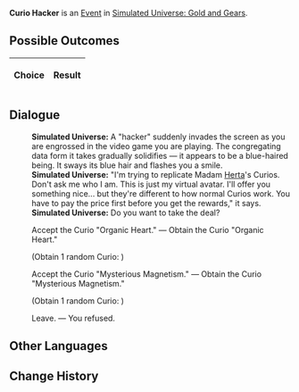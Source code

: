 {{Simulated Universe Event Infobox
|title         = Curio Hacker
|image         = Random Event Normal.png
|type          =
|domains_su    = 
|domains_ext   = 
|domains_swarm = 
|domains_gng   = Occurrence
|requirements  =
|prev          = 
|next          = 
|indexRewards  =
|characters    = Herta
}}
'''Curio Hacker''' is an [[Simulated Universe/Events|Event]] in [[Simulated Universe: Gold and Gears]].

==Possible Outcomes==
{| class="article-table"
!Choice
!Result

|}

<!--
==Gameplay Notes==

-->
==Dialogue==
{{Dialogue Start}}
:'''Simulated Universe:''' A "hacker" suddenly invades the screen as you are engrossed in the video game you are playing. The congregating data form it takes gradually solidifies &mdash; it appears to be a blue-haired being. It sways its blue hair and flashes you a smile.
:'''Simulated Universe:''' "I'm trying to replicate Madam [[Herta]]'s Curios. Don't ask me who I am. This is just my virtual avatar. I'll offer you something nice... but they're different to how normal Curios work. You have to pay the price first before you get the rewards," it says.
:'''Simulated Universe:''' Do you want to take the deal?
:{{DIcon|Star}} Accept the Curio "Organic Heart." &mdash; Obtain the Curio "Organic Heart."
:;(Obtain 1 random Curio<nowiki>:</nowiki> {{Item|Organic Heart|20|type=Curio|link=Simulated_Universe/Curio#Organic_Heart}})
:{{DIcon|Star}} Accept the Curio "Mysterious Magnetism." &mdash; Obtain the Curio "Mysterious Magnetism."
:;(Obtain 1 random Curio<nowiki>:</nowiki> {{Item|Mysterious Magnetism|20|type=Curio|link=Simulated_Universe/Curio#Mysterious_Magnetism}})
:{{DIcon|Star}} Leave. &mdash; You refused.
{{Dialogue End}}

==Other Languages==
{{Other Languages
|zhs   = 奇物黑客
|zht   = 奇物駭客
|ja    = 奇物ハッカー
|ko    = 기물 해커
|es    = Hacker de objetos raros
|fr    = Hacker de bizarreries
|ru    = Хакер диковин
|th    = แฮ็กเกอร์วัตถุหายาก
|vi    = Hacker Vật Thể Lạ
|de    = Kuriositäten-Hacker
|id    = Hacker Benda Langka
|pt    = Hacker de Curio
}}

==Change History==
{{Change History|1.0}}
